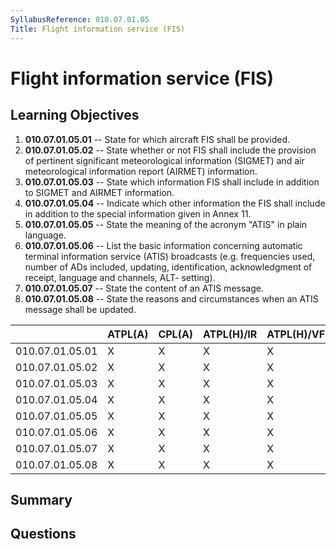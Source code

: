 ```yaml
---
SyllabusReference: 010.07.01.05
Title: Flight information service (FIS)
---
```


# Flight information service (FIS)

## Learning Objectives

1. **010.07.01.05.01** -- State for which aircraft FIS shall be provided.
2. **010.07.01.05.02** -- State whether or not FIS shall include the provision of
   pertinent significant meteorological information (SIGMET) and air
   meteorological information report (AIRMET) information.
3. **010.07.01.05.03** -- State which information FIS shall include in addition to
   SIGMET and AIRMET information.
4. **010.07.01.05.04** -- Indicate which other information the FIS shall include
   in addition to the special information given in Annex 11.
5. **010.07.01.05.05** -- State the meaning of the acronym "ATIS" in plain
   language.
6. **010.07.01.05.06** -- List the basic information concerning automatic terminal
   information service (ATIS) broadcasts (e.g. frequencies used, number of ADs
   included, updating, identification, acknowledgment of receipt, language and
   channels, ALT- setting).
7. **010.07.01.05.07** -- State the content of an ATIS message.
8. **010.07.01.05.08** -- State the reasons and circumstances when an ATIS message
   shall be updated.

|                 | ATPL(A) | CPL(A) | ATPL(H)/IR | ATPL(H)/VFR | CPL(H) | IR  | CBIR(A) |
| --------------- | ------- | ------ | ---------- | ----------- | ------ | --- | ------- |
| 010.07.01.05.01 | X       | X      | X          | X           | X      | X   |         |
| 010.07.01.05.02 | X       | X      | X          | X           | X      | X   |         |
| 010.07.01.05.03 | X       | X      | X          | X           | X      | X   |         |
| 010.07.01.05.04 | X       | X      | X          | X           | X      | X   |         |
| 010.07.01.05.05 | X       | X      | X          | X           | X      | X   |         |
| 010.07.01.05.06 | X       | X      | X          | X           | X      | X   |         |
| 010.07.01.05.07 | X       | X      | X          | X           | X      |     |         |
| 010.07.01.05.08 | X       | X      | X          | X           | X      | X   |         |

## Summary

## Questions
